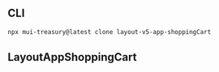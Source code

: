 
<Meta title="Layout v5 (LEGACY)/App/ShoppingCart" />

## CLI

```sh
npx mui-treasury@latest clone layout-v5-app-shoppingCart
```

## LayoutAppShoppingCart

<Source code={raw} language="tsx" />
